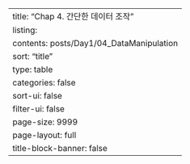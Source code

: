 ---
title: "Chap 4. 간단한 데이터 조작"
listing:
  contents: posts/Day1/04_DataManipulation
  sort: "title"
  type: table
  categories: false
  sort-ui: false
  filter-ui: false
  page-size: 9999
page-layout: full
title-block-banner: false
---